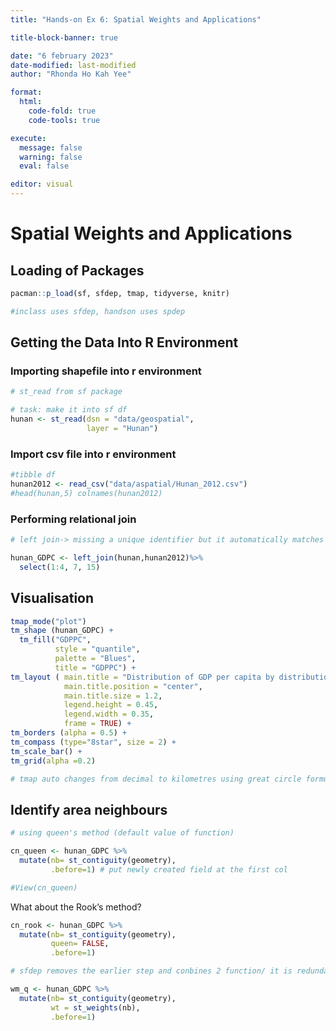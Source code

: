 ```yaml
---
title: "Hands-on Ex 6: Spatial Weights and Applications"

title-block-banner: true

date: "6 february 2023" 
date-modified: last-modified 
author: "Rhonda Ho Kah Yee"

format: 
  html: 
    code-fold: true 
    code-tools: true

execute: 
  message: false 
  warning: false 
  eval: false

editor: visual
---
```


# Spatial Weights and Applications

## Loading of Packages

```r

pacman::p_load(sf, sfdep, tmap, tidyverse, knitr)

#inclass uses sfdep, handson uses spdep
```

## Getting the Data Into R Environment

### Importing shapefile into r environment

```r
# st_read from sf package 

# task: make it into sf df
hunan <- st_read(dsn = "data/geospatial", 
                 layer = "Hunan") 

```

### Import csv file into r environment

```r

#tibble df
hunan2012 <- read_csv("data/aspatial/Hunan_2012.csv")
#head(hunan,5) colnames(hunan2012)

```

### Performing relational join

```r
# left join-> missing a unique identifier but it automatically matches county

hunan_GDPC <- left_join(hunan,hunan2012)%>%
  select(1:4, 7, 15)
```
## Visualisation
```r
tmap_mode("plot")
tm_shape (hunan_GDPC) + 
  tm_fill("GDPPC",
          style = "quantile",
          palette = "Blues",
          title = "GDPPC") +
tm_layout ( main.title = "Distribution of GDP per capita by distribution",
            main.title.position = "center",
            main.title.size = 1.2,
            legend.height = 0.45,
            legend.width = 0.35,
            frame = TRUE) +
tm_borders (alpha = 0.5) +
tm_compass (type="8star", size = 2) +
tm_scale_bar() + 
tm_grid(alpha =0.2)

# tmap auto changes from decimal to kilometres using great circle formula

```

## Identify area neighbours

```r
# using queen's method (default value of function)

cn_queen <- hunan_GDPC %>%
  mutate(nb= st_contiguity(geometry),
         .before=1) # put newly created field at the first col

#View(cn_queen)
```

::: callout-note
What about the Rook's method?
:::

```r
cn_rook <- hunan_GDPC %>%
  mutate(nb= st_contiguity(geometry),
         queen= FALSE,
         .before=1)
```

```r
# sfdep removes the earlier step and conbines 2 function/ it is redundant

wm_q <- hunan_GDPC %>%
  mutate(nb= st_contiguity(geometry),
         wt = st_weights(nb),
         .before=1)
```
